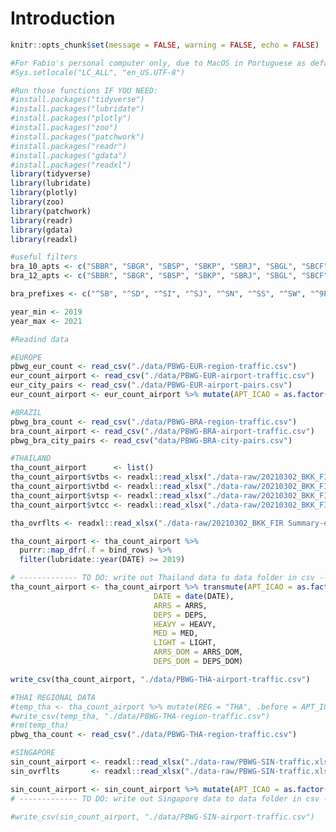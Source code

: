 # Introduction {#intro}

```r
knitr::opts_chunk$set(message = FALSE, warning = FALSE, echo = FALSE)

#For Fabio's personal computer only, due to MacOS in Portuguese as default, please run in console:
#Sys.setlocale("LC_ALL", "en_US.UTF-8")

#Run those functions IF YOU NEED:
#install.packages("tidyverse")
#install.packages("lubridate")
#install.packages("plotly")
#install.packages("zoo")
#install.packages("patchwork")
#install.packages("readr")
#install.packages("gdata")
#install.packages("readxl")
library(tidyverse)
library(lubridate)
library(plotly)
library(zoo)
library(patchwork)
library(readr)
library(gdata)
library(readxl)

```


```r
#useful filters
bra_10_apts <- c("SBBR", "SBGR", "SBSP", "SBKP", "SBRJ", "SBGL", "SBCF", "SBSV", "SBPA", "SBCT")
bra_12_apts <- c("SBBR", "SBGR", "SBSP", "SBKP", "SBRJ", "SBGL", "SBCF", "SBSV", "SBPA", "SBCT", "SBFL", "SBRF")

bra_prefixes <- c("^SB", "^SD", "^SI", "^SJ", "^SN", "^SS", "^SW", "^9P", "^ZZ")

year_min <- 2019
year_max <- 2021
```

```r
#Readind data

#EUROPE
pbwg_eur_count <- read_csv("./data/PBWG-EUR-region-traffic.csv")
eur_count_airport <- read_csv("./data/PBWG-EUR-airport-traffic.csv")
eur_city_pairs <- read_csv("./data/PBWG-EUR-airport-pairs.csv")
eur_count_airport <- eur_count_airport %>% mutate(APT_ICAO = as.factor(ICAO), .before = DATE, DATE = date(DATE), .keep = "unused")

#BRAZIL
pbwg_bra_count <- read_csv("./data/PBWG-BRA-region-traffic.csv")
bra_count_airport <- read_csv("./data/PBWG-BRA-airport-traffic.csv")
pbwg_bra_city_pairs <- read_csv("data/PBWG-BRA-city-pairs.csv")

#THAILAND
tha_count_airport      <- list()
tha_count_airport$vtbs <- readxl::read_xlsx("./data-raw/20210302_BKK_FIR Summary-edited-fb.xlsx", sheet = "VTBS")
tha_count_airport$vtbd <- readxl::read_xlsx("./data-raw/20210302_BKK_FIR Summary-edited-fb.xlsx", sheet = "VTBD")
tha_count_airport$vtsp <- readxl::read_xlsx("./data-raw/20210302_BKK_FIR Summary-edited-fb.xlsx", sheet = "VTSP")
tha_count_airport$vtcc <- readxl::read_xlsx("./data-raw/20210302_BKK_FIR Summary-edited-fb.xlsx", sheet = "VTCC")

tha_ovrflts <- readxl::read_xlsx("./data-raw/20210302_BKK_FIR Summary-edited-fb.xlsx", sheet = "Overfly")

tha_count_airport <- tha_count_airport %>%
  purrr::map_dfr(.f = bind_rows) %>%
  filter(lubridate::year(DATE) >= 2019)

# ------------- TO DO: write out Thailand data to data folder in csv ----- DONE BELOW!!
tha_count_airport <- tha_count_airport %>% transmute(APT_ICAO = as.factor(APT_ICAO),
                                DATE = date(DATE),
                                ARRS = ARRS,
                                DEPS = DEPS,
                                HEAVY = HEAVY,
                                MED = MED,
                                LIGHT = LIGHT,
                                ARRS_DOM = ARRS_DOM,
                                DEPS_DOM = DEPS_DOM)

write_csv(tha_count_airport, "./data/PBWG-THA-airport-traffic.csv")

#THAI REGIONAL DATA
#temp_tha <- tha_count_airport %>% mutate(REG = "THA", .before = APT_ICAO) %>% group_by(REG, DATE) %>% summarize(ARRS = sum(ARRS), DEPS = sum(DEPS), HEAVY = sum(HEAVY), MED = sum(MED), LIGHT = sum(LIGHT), ARRS_DOM = sum(ARRS_DOM), DEPS_DOM = sum(DEPS_DOM))
#write_csv(temp_tha, "./data/PBWG-THA-region-traffic.csv")
#rm(temp_tha)
pbwg_tha_count <- read_csv("./data/PBWG-THA-region-traffic.csv")

#SINGAPORE
sin_count_airport <- readxl::read_xlsx("./data-raw/PBWG-SIN-traffic.xlsx", sheet = "WSSS")
sin_ovrflts       <- readxl::read_xlsx("./data-raw/PBWG-SIN-traffic.xlsx", sheet = "SIN FIR Overflights")

sin_count_airport <- sin_count_airport %>% mutate(APT_ICAO = as.factor(ICAO), .before = DATE, DATE = date(DATE), .keep = "unused")
# ------------- TO DO: write out Singapore data to data folder in csv ------ DONE BELOW

#write_csv(sin_count_airport, "./data/PBWG-SIN-airport-traffic.csv")


```

